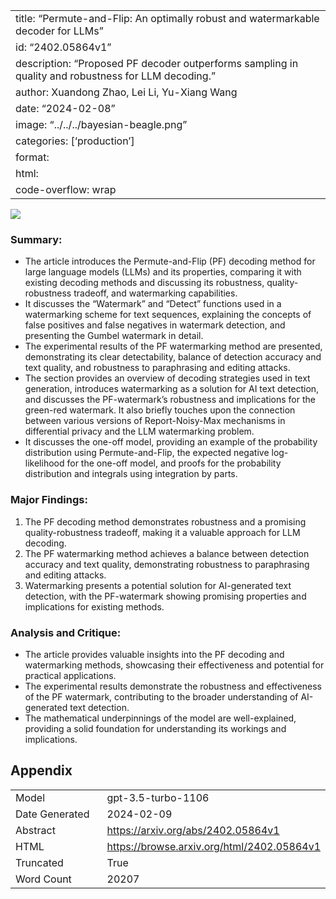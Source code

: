 
---
title: "Permute-and-Flip: An optimally robust and watermarkable decoder for LLMs"
id: "2402.05864v1"
description: "Proposed PF decoder outperforms sampling in quality and robustness for LLM decoding."
author: Xuandong Zhao, Lei Li, Yu-Xiang Wang
date: "2024-02-08"
image: "../../../bayesian-beagle.png"
categories: ['production']
format:
  html:
    code-overflow: wrap
---

![](../../../bayesian-beagle.png)

### Summary:
- The article introduces the Permute-and-Flip (PF) decoding method for large language models (LLMs) and its properties, comparing it with existing decoding methods and discussing its robustness, quality-robustness tradeoff, and watermarking capabilities.
- It discusses the "Watermark" and "Detect" functions used in a watermarking scheme for text sequences, explaining the concepts of false positives and false negatives in watermark detection, and presenting the Gumbel watermark in detail.
- The experimental results of the PF watermarking method are presented, demonstrating its clear detectability, balance of detection accuracy and text quality, and robustness to paraphrasing and editing attacks.
- The section provides an overview of decoding strategies used in text generation, introduces watermarking as a solution for AI text detection, and discusses the PF-watermark's robustness and implications for the green-red watermark. It also briefly touches upon the connection between various versions of Report-Noisy-Max mechanisms in differential privacy and the LLM watermarking problem.
- It discusses the one-off model, providing an example of the probability distribution using Permute-and-Flip, the expected negative log-likelihood for the one-off model, and proofs for the probability distribution and integrals using integration by parts.

### Major Findings:
1. The PF decoding method demonstrates robustness and a promising quality-robustness tradeoff, making it a valuable approach for LLM decoding.
2. The PF watermarking method achieves a balance between detection accuracy and text quality, demonstrating robustness to paraphrasing and editing attacks.
3. Watermarking presents a potential solution for AI-generated text detection, with the PF-watermark showing promising properties and implications for existing methods.

### Analysis and Critique:
- The article provides valuable insights into the PF decoding and watermarking methods, showcasing their effectiveness and potential for practical applications.
- The experimental results demonstrate the robustness and effectiveness of the PF watermark, contributing to the broader understanding of AI-generated text detection.
- The mathematical underpinnings of the model are well-explained, providing a solid foundation for understanding its workings and implications.

## Appendix

|          |          |
|----------|----------|
| Model     | gpt-3.5-turbo-1106       |
| Date Generated     | 2024-02-09       |
| Abstract | [https://arxiv.org/abs/2402.05864v1](https://arxiv.org/abs/2402.05864v1)        |
| HTML     | [https://browse.arxiv.org/html/2402.05864v1](https://browse.arxiv.org/html/2402.05864v1)       |
| Truncated       | True       |
| Word Count       | 20207       |